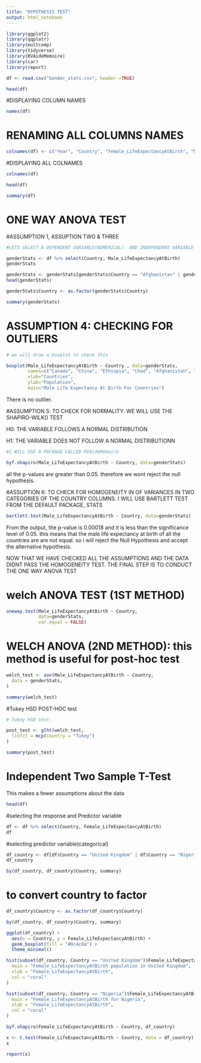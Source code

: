 ```yaml
---
title: "HYPOTHESIS TEST"
output: html_notebook
---
```


```r
library(ggplot2)
library(qqplotr)
library(multcomp)
library(tidyverse)
library(RVAideMemoire)
library(car)
library(report)
```
```r
df <- read.csv("Gender_stats.csv", header =TRUE)
```


```r
head(df)
```

#DISPLAYING COLUMN NAMES
```r
names(df)
```

# RENAMING ALL COLUMNS NAMES
```r
colnames(df) <- c("Year", "Country", "Female_LifeExpectancyAtBirth", "Male_LifeExpectancyAtBirth", "Female_Population(30-34)", "Male_Population(30-34)", "Male_Population(15-19)", "Female_Population(15-19)")
```

#DISPLAYING ALL COLNAMES

```r
colnames(df)
```

```r
head(df)
```

```r
summary(df)
```

# ONE WAY ANOVA TEST

#ASSUMPTION 1,  ASSUPTION TWO & THREE
```r
#LETS SELECT A DEPENDENT VARIABLE(NUMERICAL)  AND INDEPENDENT VARIABLE (CATEGORICAL)FROM THE DATASET

genderStats <- df %>% select(Country, Male_LifeExpectancyAtBirth)
genderStats
```
```r
genderStats <- genderStats[genderStats$Country == "Afghanistan" | genderStats$Country == "Chad" | genderStats$Country == "Ethiopia" | genderStats$Country == "Canada" | genderStats$Country == "India" | genderStats$Country == "China", ]
head(genderStats)
```

```r
genderStats$Country <- as.factor(genderStats$Country)
```

```r
summary(genderStats)
```


# ASSUMPTION 4: CHECKING FOR OUTLIERS

```r
# we will draw a boxplot to check this

boxplot(Male_LifeExpectancyAtBirth ~ Country , data=genderStats, 
        names=c("Canada", "China", "Ethiopia", "Chad", "Afghanistan", "India"),
        xlab="Countries", 
        ylab="Population",
        main="Male Life Expectancy At Birth For Countries")
```
There is no outlier.



#ASSUMPTION 5: TO CHECK FOR NORMALITY. WE WILL USE THE SHAPIRO-WILK() TEST

H0: THE VARIABLE FOLLOWS A NORMAL DISTRIBUTION

H1: THE VARIABLE DOES NOT FOLLOW A NORMAL DISTRIBUTIONN

```r
#I WILL USE A PACKAGE CALLED RVAideMemoire

byf.shapiro(Male_LifeExpectancyAtBirth ~ Country, data=genderStats)
```
all the p-values are greater than 0.05. therefore we wont reject the null hypothesis.


#ASSUPTION 6: TO CHECK FOR HOMOGENEITY IN OF VARIANCES IN TWO CATEGORIES OF THE COUNTRY COLUMNS. I WILL USE BARTLETT TEST FROM THE DEFAULT PACKAGE, STATS

```r
bartlett.test(Male_LifeExpectancyAtBirth ~ Country, data=genderStats)
```
From the output, the p-value is 0.00018 and it is less than the significance level of 0.05. this means that the male life expectancy at birth of all the countries are are not equal. so i will reject the Null Hypothesis and accept the alternative hypothesis.

NOW THAT WE HAVE CHECKED ALL THE ASSUMPTIONS AND THE DATA DIDNT PASS THE HOMOGENEITY TEST. THE FINAL STEP IS TO CONDUCT THE ONE WAY ANOVA TEST

# welch ANOVA TEST (1ST METHOD)
```r
oneway.test(Male_LifeExpectancyAtBirth ~ Country, 
            data=genderStats, 
            var.equal = FALSE)
```

# WELCH ANOVA (2ND METHOD): this method is useful for post-hoc test
```r
welch_test <- aov(Male_LifeExpectancyAtBirth ~ Country,
  data = genderStats,
)

summary(welch_test)
```
#Tukey HSD POST-HOC test
```r


# Tukey HSD test:

post_test <- glht(welch_test,
  linfct = mcp(Country = "Tukey")
)

summary(post_test)
```



# Independent Two Sample T-Test
This makes a fewer assumptions about the data

```r
head(df)
```

#selecting the response and Predictor variable

```r
df <- df %>% select(Country, Female_LifeExpectancyAtBirth)
df
```

#selecting predictor variable(categorical)

```r
df_country <- df[df$Country == "United Kingdom" | df$Country == "Nigeria", ]
df_country
```
```r
by(df_country, df_country$Country, summary)
```
# to convert country to factor
```r
df_country$Country <- as.factor(df_country$Country)
```

```r
by(df_country, df_country$Country, summary)
```
```r
ggplot(df_country) +
  aes(x = Country, y = Female_LifeExpectancyAtBirth) +
  geom_boxplot(fill = "#0c4c8a") +
  theme_minimal()
```


```r
hist(subset(df_country, Country == "United Kingdom")$Female_LifeExpectancyAtBirth,
  main = "Female_LifeExpectancyAtBirth population in United Kingdom",
  xlab = "Female_LifeExpectancyAtBirth",
  col = "coral"
)
```


```r
hist(subset(df_country, Country == "Nigeria")$Female_LifeExpectancyAtBirth,
  main = "Female_LifeExpectancyAtBirth for Nigeria",
  xlab = "Female_LifeExpectancyAtBirth",
  col = "coral"
)
```

```r
byf.shapiro(Female_LifeExpectancyAtBirth ~ Country, df_country)
```


```r
x <- t.test(Female_LifeExpectancyAtBirth ~ Country, data = df_country)
x
```
```r
report(x)
```





